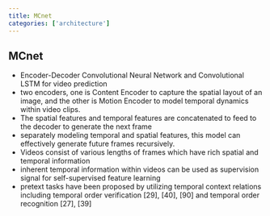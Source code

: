 ```yaml
---
title: MCnet
categories: ['architecture']
---
```



## MCnet
- Encoder-Decoder Convolutional Neural Network and Convolutional LSTM for video prediction 
- two encoders, one is Content Encoder to capture the spatial layout of an image, and the other is Motion Encoder to model temporal dynamics within video clips. 
- The spatial features and temporal features are concatenated to feed to the decoder to generate the next frame 
- separately modeling temporal and spatial features, this model can effectively generate future frames recursively. 
- Videos consist of various lengths of frames which have rich spatial and temporal information 
- inherent temporal information within videos can be used as supervision signal for self-supervised feature learning 
- pretext tasks have been proposed by utilizing temporal context relations including temporal order verification [29], [40], [90] and temporal order recognition [27], [39]



